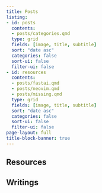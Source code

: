 ```yaml
---
title: Posts
listing:
- id: posts
  contents: 
  - posts/categories.qmd
  type: grid
  fields: [image, title, subtitle]
  sort: "date asc"
  categories: false
  sort-ui: false
  filter-ui: false
- id: resources
  contents: 
  - posts/fastai.qmd
  - posts/neovim.qmd
  - posts/missing.qmd
  type: grid
  fields: [image, title, subtitle]
  sort: "date asc"
  categories: false
  sort-ui: false
  filter-ui: false
page-layout: full
title-block-banner: true
---
```


## Resources

:::{#resources}
:::


## Writings

:::{#posts}
:::



